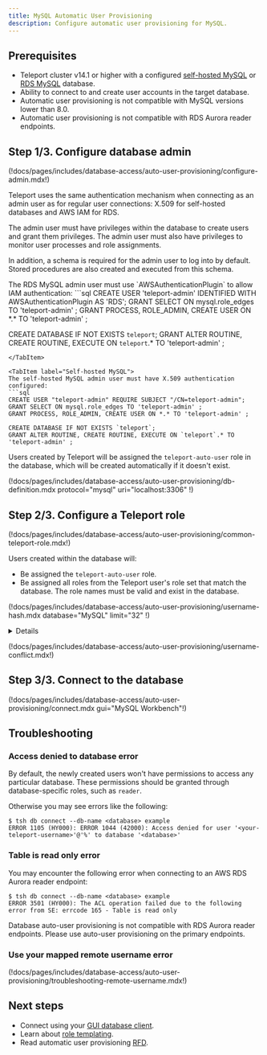 ```yaml
---
title: MySQL Automatic User Provisioning
description: Configure automatic user provisioning for MySQL.
---
```


## Prerequisites

- Teleport cluster v14.1 or higher with a configured [self-hosted
  MySQL](../enroll-self-hosted-databases/mysql-self-hosted.mdx) or [RDS MySQL](../enroll-aws-databases/rds.mdx)
  database.
- Ability to connect to and create user accounts in the target database.
- Automatic user provisioning is not compatible with MySQL versions lower than
  8.0.
- Automatic user provisioning is not compatible with RDS Aurora reader
  endpoints.

## Step 1/3. Configure database admin

(!docs/pages/includes/database-access/auto-user-provisioning/configure-admin.mdx!)

Teleport uses the same authentication mechanism when connecting as an admin user
as for regular user connections: X.509 for self-hosted databases and AWS IAM
for RDS.

The admin user must have privileges within the database to create users and
grant them privileges. The admin user must also have privileges to monitor user
processes and role assignments.

In addition, a schema is required for the admin user to log into by default.
Stored procedures are also created and executed from this schema.

<Tabs>
<TabItem label="RDS MySQL">
The RDS MySQL admin user must use `AWSAuthenticationPlugin` to allow IAM
authentication:
```sql
CREATE USER 'teleport-admin' IDENTIFIED WITH AWSAuthenticationPlugin AS 'RDS';
GRANT SELECT ON mysql.role_edges TO 'teleport-admin' ;
GRANT PROCESS, ROLE_ADMIN, CREATE USER ON *.* TO 'teleport-admin' ;

CREATE DATABASE IF NOT EXISTS `teleport`;
GRANT ALTER ROUTINE, CREATE ROUTINE, EXECUTE ON `teleport`.* TO 'teleport-admin' ;
```
</TabItem>

<TabItem label="Self-hosted MySQL">
The self-hosted MySQL admin user must have X.509 authentication configured:
```sql
CREATE USER "teleport-admin" REQUIRE SUBJECT "/CN=teleport-admin";
GRANT SELECT ON mysql.role_edges TO 'teleport-admin' ;
GRANT PROCESS, ROLE_ADMIN, CREATE USER ON *.* TO 'teleport-admin' ;

CREATE DATABASE IF NOT EXISTS `teleport`;
GRANT ALTER ROUTINE, CREATE ROUTINE, EXECUTE ON `teleport`.* TO 'teleport-admin' ;
```
</TabItem>
</Tabs>

Users created by Teleport will be assigned the `teleport-auto-user` role in the
database, which will be created automatically if it doesn't exist.

(!docs/pages/includes/database-access/auto-user-provisioning/db-definition.mdx protocol="mysql" uri="localhost:3306" !)

## Step 2/3. Configure a Teleport role

(!docs/pages/includes/database-access/auto-user-provisioning/common-teleport-role.mdx!)

Users created within the database will:

- Be assigned the `teleport-auto-user` role.
- Be assigned all roles from the Teleport user's role set that match the database.
  The role names must be valid and exist in the database.

(!docs/pages/includes/database-access/auto-user-provisioning/username-hash.mdx database="MySQL" limit="32" !)

<Details title="Tracking the name mapping">
The original Teleport username will be saved as user attributes within the
databases.

User can find its own attributes in an auto-provisioned database session by:
```sql
SELECT * FROM INFORMATION_SCHEMA.USER_ATTRIBUTES WHERE CONCAT(USER, '@', HOST) = current_user();
```

Database admins can search a particular Teleport username by:
```sql
SELECT * FROM INFORMATION_SCHEMA.USER_ATTRIBUTES WHERE ATTRIBUTE->"$.user" = "teleport-user-name";
```

In addition, the "hashed" in-database name will be recorded as `db_user` for
database queries in the Teleport Audit Logs, when the Teleport username is over
32 characters.
</Details>

(!docs/pages/includes/database-access/auto-user-provisioning/username-conflict.mdx!)

## Step 3/3. Connect to the database

(!docs/pages/includes/database-access/auto-user-provisioning/connect.mdx gui="MySQL Workbench"!)

## Troubleshooting

### Access denied to database error

By default, the newly created users won't have permissions to access any particular database. These permissions should be
granted through database-specific roles, such as `reader`.

Otherwise you may see errors like the following:

```shell
$ tsh db connect --db-name <database> example
ERROR 1105 (HY000): ERROR 1044 (42000): Access denied for user '<your-teleport-username>'@'%' to database '<database>'
```

### Table is read only error

You may encounter the following error when connecting to an AWS RDS Aurora
reader endpoint:
```shell
$ tsh db connect --db-name <database> example
ERROR 3501 (HY000): The ACL operation failed due to the following error from SE: errcode 165 - Table is read only
```

Database auto-user provisioning is not compatible with RDS Aurora reader
endpoints. Please use auto-user provisioning on the primary endpoints.

### Use your mapped remote username error

(!docs/pages/includes/database-access/auto-user-provisioning/troubleshooting-remote-username.mdx!)

## Next steps

- Connect using your [GUI database client](../../connect-your-client/gui-clients.mdx).
- Learn about [role templating](../../access-controls/guides/role-templates.mdx#interpolation-rules).
- Read automatic user provisioning [RFD](https://github.com/gravitational/teleport/blob/master/rfd/0113-automatic-database-users.md).
